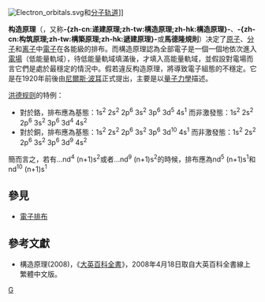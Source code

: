 {{NoteTA
|T=zh-cn:构造原理; zh-tw:遞建原理; zh-hk:構築原理;
|G1=Chemistry
|G2=Physics
}}
[[File:Electron_orbitals.svg|right]]和[[分子轨道|分子轨道]]]]

'''构造原理'''（{{lang-en|Aufbau principle}}，又称'''-{zh-cn:递建原理;zh-tw:構造原理;zh-hk:構造原理}-'''、'''-{zh-cn:构筑原理;zh-tw:構築原理;zh-hk:遞建原理}-'''或'''馬德隆規則'''）决定了[[原子|原子]]、[[分子|分子]]和[[离子|离子]]中[[電子|電子]]在各能級的排布。而構造原理認為全部電子是一個一個地依次進入[[電場|電場]]（低能量軌域），待低能量軌域填滿後，才填入高能量軌域，並假設對電場而言它們是處於最穩定的情況中。假若違反构造原理，將導致電子組態的不穩定。它是在1920年前後由[[尼爾斯·波耳|尼爾斯·波耳]]正式提出，主要是以[[量子力學|量子力學]]描述。

[[洪德规则|洪德规则]]的特例：
* 對於鉻，排布應為基態：1s<sup>2</sup> 2s<sup>2</sup> 2p<sup>6</sup> 3s<sup>2</sup> 3p<sup>6</sup> 3d<sup>5</sup> 4s<sup>1</sup> 而非激發態：1s<sup>2</sup> 2s<sup>2</sup> 2p<sup>6</sup> 3s<sup>2</sup> 3p<sup>6</sup> 3d<sup>4</sup> 4s<sup>2</sup>
* 對於銅，排布應為基態：1s<sup>2</sup> 2s<sup>2</sup> 2p<sup>6</sup> 3s<sup>2</sup> 3p<sup>6</sup> 3d<sup>10</sup> 4s<sup>1</sup> 而非激發態：1s<sup>2</sup> 2s<sup>2</sup> 2p<sup>6</sup> 3s<sup>2</sup> 3p<sup>6</sup> 3d<sup>9</sup> 4s<sup>2</sup>

簡而言之，若有...nd<sup>4</sup> (n+1)s<sup>2</sup>或者...nd<sup>9</sup> (n+1)s<sup>2</sup>的時候，排布應為nd<sup>5</sup> (n+1)s<sup>1</sup>和nd<sup>10</sup> (n+1)s<sup>1</sup>

==參見==
* [[電子排布|電子排布]]

==參考文獻==
* 構造原理(2008)，《[[大英百科全書|大英百科全書]]》，2008年4月18日取自大英百科全書線上繁體中文版。 

{{物理小作品}}
[[Category:原子物理學|G]]